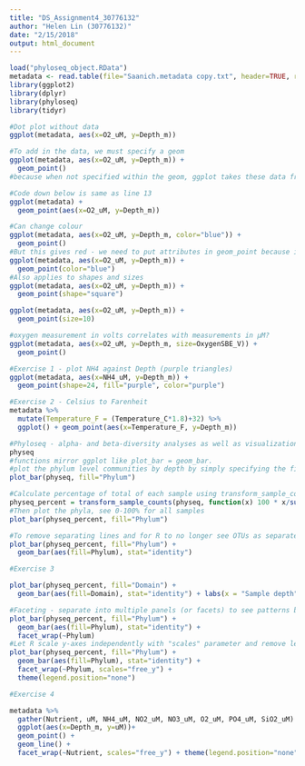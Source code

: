 ```yaml
---
title: "DS_Assignment4_30776132"
author: "Helen Lin (30776132)"
date: "2/15/2018"
output: html_document
---
```


```r
load("phyloseq_object.RData")
metadata <- read.table(file="Saanich.metadata copy.txt", header=TRUE, row.names=1, sep="\t")
library(ggplot2)
library(dplyr)
library(phyloseq)
library(tidyr)
```

```r
#Dot plot without data
ggplot(metadata, aes(x=O2_uM, y=Depth_m))

#To add in the data, we must specify a geom
ggplot(metadata, aes(x=O2_uM, y=Depth_m)) +
  geom_point()
#because when not specified within the geom, ggplot takes these data from the base ggplot function.

#Code down below is same as line 13
ggplot(metadata) +
  geom_point(aes(x=O2_uM, y=Depth_m))

#Can change colour
ggplot(metadata, aes(x=O2_uM, y=Depth_m, color="blue")) +
  geom_point()
#But this gives red - we need to put attributes in geom_point because it actually gives you the data points
ggplot(metadata, aes(x=O2_uM, y=Depth_m)) +
  geom_point(color="blue")
#Also applies to shapes and sizes
ggplot(metadata, aes(x=O2_uM, y=Depth_m)) +
  geom_point(shape="square")

ggplot(metadata, aes(x=O2_uM, y=Depth_m)) +
  geom_point(size=10)

#oxygen measurement in volts correlates with measurements in μM?
ggplot(metadata, aes(x=O2_uM, y=Depth_m, size=OxygenSBE_V)) +
  geom_point()

#Exercise 1 - plot NH4 against Depth (purple triangles)
ggplot(metadata, aes(x=NH4_uM, y=Depth_m)) +
  geom_point(shape=24, fill="purple", color="purple")

#Exercise 2 - Celsius to Farenheit
metadata %>% 
  mutate(Temperature_F = (Temperature_C*1.8)+32) %>% 
  ggplot() + geom_point(aes(x=Temperature_F, y=Depth_m))

#Phyloseq - alpha- and beta-diversity analyses as well as visualization of sequencing data
physeq
#functions mirror ggplot like plot_bar = geom_bar.
#plot the phylum level communities by depth by simply specifying the fill.
plot_bar(physeq, fill="Phylum")

#Calculate percentage of total of each sample using transform_sample_counts
physeq_percent = transform_sample_counts(physeq, function(x) 100 * x/sum(x))
#Then plot the phyla, see 0-100% for all samples
plot_bar(physeq_percent, fill="Phylum")

#To remove separating lines and for R to no longer see OTUs as separate data by specifying stat as "identity"
plot_bar(physeq_percent, fill="Phylum") + 
  geom_bar(aes(fill=Phylum), stat="identity")

#Exercise 3

plot_bar(physeq_percent, fill="Domain") + 
  geom_bar(aes(fill=Domain), stat="identity") + labs(x = "Sample depth", y = "Percent relative abundance", title = "Domain from 10 to 200 m in Saanich Inlet")

#Faceting - separate into multiple panels (or facets) to see patterns by adding "face_wrap" and tell it what variable to separate by
plot_bar(physeq_percent, fill="Phylum") +
  geom_bar(aes(fill=Phylum), stat="identity") +
  facet_wrap(~Phylum)
#Let R scale y-axes independently with "scales" parameter and remove legend in "theme"
plot_bar(physeq_percent, fill="Phylum") +
  geom_bar(aes(fill=Phylum), stat="identity") +
  facet_wrap(~Phylum, scales="free_y") +
  theme(legend.position="none")

#Exercise 4

metadata %>%   
  gather(Nutrient, uM, NH4_uM, NO2_uM, NO3_uM, O2_uM, PO4_uM, SiO2_uM) %>%   
  ggplot(aes(x=Depth_m, y=uM))+  
  geom_point() +  
  geom_line() +  
  facet_wrap(~Nutrient, scales="free_y") + theme(legend.position="none") 
  
 
```
